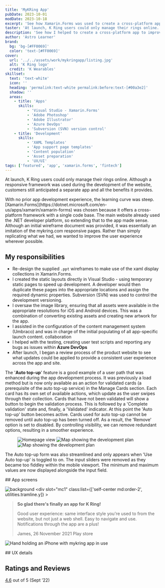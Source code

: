 ```yaml
---
title: 'MyKRing App'
pubDate: 2023-10-01
modDate: 2023-10-18
excerpt: 'See how Xamarin.Forms was used to create a cross-platform app to improve the customer experience and make authentication easier.'
taster: 'At launch, K Ring users could only manage their rings online. Despite having an advanced responsive framework the website, customers still anticipated a separate app and all the simplicity it provides. See how we created a cross-platform solution with Xamarin.Forms.'
description: 'See how I helped to create a cross-platform app to improve the customer experience and make authentication easier.'
author: 'Astro Learner'
brand: 
  bg: 'bg-[#FF0069]'
  color: 'text-[#FF0069]'
cover:
  url: '../../assets/work/mykringapp/listing.jpg'
  alt: 'K Ring logo'
  credit: 'K Wearables'
skillset:
  text: 'text-white'
  icon: ''
  heading: 'permalink:text-white permalink:before:text-[#00a3e2]'
  shadow: ''
  areas:
    - title: 'Apps'
      skills:
          - 'Visual Studio - Xamarin.Forms'
          - 'Adobe Photoshop'
          - 'Adobe Illustrator'
          - 'Azure DevOps'
          - 'Subversion (SVN) version control'
    - title: 'Development'
      skills:
          - 'XAML Templates'
          - 'App support page templates'
          - 'Content population'
          - 'Asset preparation'
          - 'UX/UI'
tags: ['featured', 'app', 'xamarin.forms', 'fintech']
---
```







<p class="lead">
    At launch, K&nbsp;Ring users could only manage their rings online. Although a responsive framework was used during the development of the website, customers still anticipated a separate app and all the benefits it provides.
  </p>
  With no prior app development experience, the learning curve was steep. [Xamarin.Forms](https://dotnet.microsoft.com/en-us/apps/xamarin/xamarin-forms) was chosen because it offers a cross-platform framework with a single code base. The main website already used the .NET developer platform, so extending that to the app made sense.
  Although an initial wireframe document was provided, it was essentially an imitation of the mykring.com responsive pages. Rather than simply replicating what we had, we wanted to improve the user experience wherever possible.

## My responsibilities

-   Re-design the supplied `.ppt` wireframes to make use of the xaml display collections in Xamarin.Forms.
-   I created the static layouts directly in Visual Studio - using temporary static pages to speed up development. A developer would then duplicate these pages into the appropriate locations and assign the required dynamic properties. Subversion (SVN) was used to control the development versioning.
-   I oversaw the image library, ensuring that all assets were available in the appropriate resolutions for iOS and Android devices. This was a combination of converting existing assets and creating new artwork for the app.
-   I assisted in the configuration of the content management system (Umbraco) and was in charge of the initial populating of all app-specific launch content. <span class="label label--info !m-0">collaboration</span>
-   I helped with the testing, creating user test scripts and reporting any bugs as issues within **Azure DevOps**
-   After launch, I began a review process of the product website to see what updates could be applied to provide a consistent user experience across the app and site.

The '**Auto top-up**' feature is a good example of a user path that was enhanced during the app development process. It was previously a load method but is now only available as an action for validated cards (a prerequisite of the auto top-up service) in the Manage Cards section.
Each card has its own set of available actions, which update as the user swipes through their collection. Cards that have not been validated will show a button to begin the validation process. This is followed by a 'Complete validation' state and, finally, a 'Validated' indicator. At this point the 'Auto top-up' button becomes active. Cards used for auto top-up cannot be removed until auto top-up has been turned off. As a result, the 'Remove' option is set to disabled.
By controlling visibility, we can remove redundant options, resulting in a smoother experience.

<Figure caption='Unnecessary elements from the online responsive version (left) were stripped out to streamline the app layout (middle and right) ' credit='App v1.0.1, K&nbsp;Wearables Ltd.'>
  <Image src={web_autotopup} alt="Homepage view" class="w-full h-auto shadow-md border border-outline" />
  <Image src={auto_topup} alt="Map showing the development plan" class="w-full h-auto shadow-md border border-outline" />
  <Image src={auto_topup_open} alt="Map showing the development plan" class="w-full h-auto shadow-md border border-outline" />
</Figure>

The Auto top-up form was also streamlined and only appears when 'Use Auto top-up' is toggled to on. The input sliders were removed as they became too fiddley within the mobile viewport. The minimum and maximum values are now displayed alongside the input field.

<Gallery collection='gScreens' data={data} >
<Fragment slot="title">
## App screens
</Fragment>

</Gallery>



<Block
        mode="pair"
        bg="bg-neutral-100"
        grid="grid mx-auto grid-cols-1 md:grid-cols-2 md:grid-rows-1 lg:grid-cols-block60 min-h-block gap-8 max-w-container"
        breakout={true}
    >
    <Image src={svgbg} alt="background" class="object-cover w-full h-full absolute inset-0" />
        <div
            slot="mc1"
            class:list={['self-center md:order-2', utilities.tramline.y]}
        >
            <blockquote
                class="not-prose m-0 pl-0 text-xl italic md:text-2xl xl:text-3xl"
            >
                <p class="mb-4 font-headline">
                    <strong>So glad there's finally an app for K&nbsp;Ring!</strong>
                </p>
                <p>
                    Good user experience: same interface style you're used to
                    from the website, but not just a web shell. Easy to navigate
                    and use. Notifications through the app are a plus!
                </p>
                <p class="cite inline-flex items-center"><span class="mr-2 text-sm text-yellow-500 leading-none "><span class="inline-block w-6 h-6 icon-[mdi--star]"></span><span class="inline-block w-6 h-6 icon-[mdi--star]"></span><span class="inline-block w-6 h-6 icon-[mdi--star]"></span><span class="inline-block w-6 h-6 icon-[mdi--star]"></span><span class="inline-block w-6 h-6 icon-[mdi--star]"></span></span>James, 26 November 2021 Play store</p>
            </blockquote>
        </div>
        <div slot="mc2" class="not-prose self-end md:order-1">
            <img
                src="/img/work/mykringapp/iPhone__hand.png"
                class="relative m-0 mt-8 h-[480px] w-full object-contain lg:h-[640px]"
                alt="Hand holding an iPhone with mykring app in use" />
        </div>
    </Block>

<Gallery collection='gUx' data={data} >
<Fragment slot="title">
## UX details
</Fragment>

</Gallery>

## Ratings and Reviews

<p>
  <a href="https://apps.apple.com/gb/app/mykring/id1578688520?see-all=reviews"
     class="link"
     target="_blank"><span class="text-4xl font-black">4.6</span></a> out of 5 <span class="text-sm">(Sept &rsquo;22)</span>
</p>

<Reviews data={data.reviews}/>


<BlockPicture src={floating_handsets} class="my-0" alt="Laptop and iPhone image showing K Ring website" credit={frontmatter.title} wrapper={true} />

